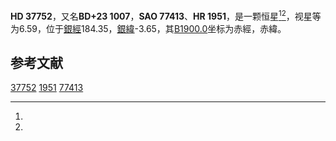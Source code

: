 {{Starbox begin
| name = HD 37752
}}
{{Starbox observe
| epoch = [[J2000.0|J2000.0]]
| constell = {{星座名待查}}<ref name=SIMBAD>{{cite web
 | url=http://simbad.u-strasbg.fr/simbad/sim-id?Ident=HR+1951
 | title =Pulsating variable Star
 | publisher=Centre de Données astronomiques de Strasbourg
 | work=SIMBAD
 | accessdate=2012-07-13}}</ref><ref name=DATA>{{cite web
 | url=http://vizier.u-strasbg.fr/viz-bin/VizieR-5?-out.add=.&-source=5050&-corr=PK=HR&-out.max=9999&HR=1951
 | title=VizieR Detailed Page
 | accessdate=2012-07-13
 | archive-date=2019-02-16
 | archive-url=https://web.archive.org/web/20190216110757/http://vizier.u-strasbg.fr/viz-bin/VizieR-5?-out.add=.&-source=5050&-corr=PK=HR&-out.max=9999&HR=1951
 | dead-url=no
 }}</ref>
| 星官 = 
| ra = {{RA|5|41|54.6}}<ref name=SIMBAD /><ref name=DATA />
| dec = {{DEC|+23|19|35}}<ref name=SIMBAD /><ref name=DATA />
| appmag_v = 6.59<ref name=SIMBAD /><ref name=DATA />
}}
{{Starbox character
| class = B8p<ref name=SIMBAD /><ref name=DATA />
| b-v = -0.06<ref name=SIMBAD /><ref name=DATA />
| u-b = -0.53<ref name=SIMBAD /><ref name=DATA />
| r-i = <ref name=SIMBAD /><ref name=DATA />
| variable = 
}}
{{Starbox astrometry
| radial_v = -0.53
| prop_mo_ra = 26
| parallax = 
| p_error = 
}}
{{Starbox catalog
| names =BD+23 1007，[[SAO星表|SAO]] 77413，[[HD星表|HD]] 37752，[[HR星表|HR]] 1951}}
{{Starbox reference |Simbad=HR+1951}}
{{Starbox end}}

'''HD 37752'''，又名'''BD+23 1007'''，'''SAO 77413'''、'''HR 1951'''，是一颗恒星<ref name=SIMBAD /><ref name=DATA />，视星等为6.59，位于[[銀道座標系|銀經]]184.35，[[銀道座標系|銀緯]]-3.65，其[[B1900.0|B1900.0]]坐标为赤經{{RA|5|35|50}}，赤緯{{DEC|+23|-3.65|31}}。

== 参考文献 ==
{{reflist}}

{{star-stub}}

[[Category:HD和HDE天體|37752]]
[[Category:HR天體|1951]]
[[Category:SAO天體|77413]]